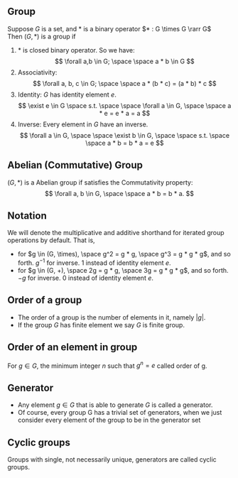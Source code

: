 ## Group
Suppose $G$ is a set, and $*$ is a binary operator $* : G \times G \rarr G$\
Then $(G, *)$ is a group if 
1. $*$ is closed binary operator. So we have:
$$
\forall a,b \in G; \space \space a * b \in G 
$$
2. Associativity: 
$$
\forall a, b, c \in G; \space \space a * (b * c) = (a * b) * c 
$$
3. Identity: $G$ has identity element $e$.
$$
\exist e \in G \space s.t. \space \space \forall a \in G, \space \space a * e = e * a = a
$$
4. Inverse: Every element in $G$ have an inverse.
$$
\forall a \in G, \space \space \exist b \in G, \space \space s.t. \space \space a * b = b * a = e
$$

## Abelian (Commutative) Group
$(G, *)$ is a Abelian group if satisfies the Commutativity property:
$$
\forall a, b \in G, \space \space a * b = b * a.
$$ 

## Notation
We will denote the multiplicative and additive shorthand for iterated group operations by default. That is,
- for $g \in (G, \times), \space g^2 = g * g, \space g^3 = g * g * g$, and so forth. $g^{-1}$ for inverse. $1$ instead of identity element $e$.
- for $g \in (G, +), \space 2g = g * g, \space 3g = g * g * g$, and so forth. $-g$ for inverse. $0$ instead of identity element $e$.

## Order of a group
- The order of a group is the number of elements in it, namely $|g|$.
- If the group $G$ has finite element we say $G$ is finite group.

## Order of an element in group
For $g \in G$, the minimum integer $n$ such that $g^n = e$ called order of g.

## Generator
- Any element $g \in G$ that is able to generate $G$ is called a generator.
- Of course, every group G has a trivial set of generators, when we just consider every element of the group to be in the generator set

## Cyclic groups
Groups with single, not necessarily unique, generators are called cyclic groups.